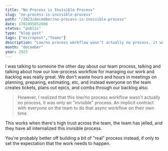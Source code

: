 ```yaml
---
title: "No Process is Invisible Process"
slug: "no-process-is-invisible-process"
path: "/2023/december/no-process-is-invisible-process"
date: 1702495052000
status: "public"
type: "blog-post"
tags: ["micropost","Teams"]
description: "Low/no process workflow wasn't actually no process, it was only an \"invisible\" process. An implicit contract with everyone on the team to do that async workflow on their own time."
month: "december"
year: 2023
---
```



I was talking to someone the other day about our team process, talking and
talking about how our low-process workflow for managing our work and backlog was
really great. We don't waste hours and hours in meetings on planning, preparing,
estimating, etc, and instead everyone on the team creates tickets, plans out
epics, and combs through our backlog also.

> However, I realized that this low/no process workflow wasn't actually no
> process, it was only an "invisible" process. An implicit contract with
> everyone on the team to do that async workflow on their own time.

This works when there's high trust across the team, the team has jelled, and
they have all internalized this invisible process.

You're probably better off building a bit of "real" process instead, if only to
set the expectation that the work needs to happen.

